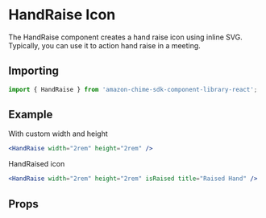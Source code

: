 

# HandRaise Icon

The HandRaise component creates a hand raise icon using inline SVG. Typically, you can use it to action hand raise in a meeting.

## Importing

```javascript
import { HandRaise } from 'amazon-chime-sdk-component-library-react';
```

## Example

With custom width and height

<ThemeProvider theme={lightTheme}>
  <Preview>
    <HandRaise width="2rem" height="2rem" />
  </Preview>
</ThemeProvider>

```jsx
<HandRaise width="2rem" height="2rem" />
```

HandRaised icon

<ThemeProvider theme={lightTheme}>
  <Preview>
    <HandRaise width="2rem" height="2rem" isRaised title="Raised Hand" />
  </Preview>
</ThemeProvider>

```jsx
<HandRaise width="2rem" height="2rem" isRaised title="Raised Hand" />
```

## Props

<Props of={HandRaise} />
